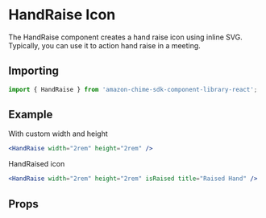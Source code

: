 

# HandRaise Icon

The HandRaise component creates a hand raise icon using inline SVG. Typically, you can use it to action hand raise in a meeting.

## Importing

```javascript
import { HandRaise } from 'amazon-chime-sdk-component-library-react';
```

## Example

With custom width and height

<ThemeProvider theme={lightTheme}>
  <Preview>
    <HandRaise width="2rem" height="2rem" />
  </Preview>
</ThemeProvider>

```jsx
<HandRaise width="2rem" height="2rem" />
```

HandRaised icon

<ThemeProvider theme={lightTheme}>
  <Preview>
    <HandRaise width="2rem" height="2rem" isRaised title="Raised Hand" />
  </Preview>
</ThemeProvider>

```jsx
<HandRaise width="2rem" height="2rem" isRaised title="Raised Hand" />
```

## Props

<Props of={HandRaise} />
